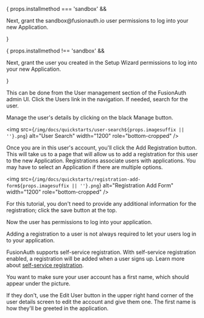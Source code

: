 
{ props.installmethod === 'sandbox' &&
  <p>Next, grant the sandbox@fusionauth.io user permissions to log into your new Application.</p>
}

{ props.installmethod !== 'sandbox' &&
  <p>Next, grant the user you created in the Setup Wizard permissions to log into your new Application.</p>
}

 This can be done from the User management section of the FusionAuth admin UI. Click the <Breadcrumb>Users</Breadcrumb> link in the navigation. If needed, search for the user.

Manage the user's details by clicking on the black <InlineUIElement>Manage</InlineUIElement> button.

<img src={`/img/docs/quickstarts/user-search${props.imagesuffix || ''}.png`} alt="User Search" width="1200" role="bottom-cropped" />

Once you are in this user's account, you'll click the <InlineUIElement>Add Registration</InlineUIElement> button. This will take us to a page that will allow us to add a registration for this user to the new Application. Registrations associate users with applications. You may have to select an Application if there are multiple options.

<img src={`/img/docs/quickstarts/registration-add-form${props.imagesuffix || ''}.png`} alt="Registration Add Form" width="1200" role="bottom-cropped" />

For this tutorial, you don't need to provide any additional information for the registration; click the save button at the top.

Now the user has permissions to log into your application.

<Aside type="note">
Adding a registration to a user is not always required to let your users log in to your application.

FusionAuth supports self-service registration. With self-service registration enabled, a registration will be added when a user signs up. Learn more about [self-service registration](/docs/lifecycle/register-users/basic-registration-forms).
</Aside>

You want to make sure your user account has a first name, which should appear under the picture.

If they don't, use the <InlineUIElement>Edit User</InlineUIElement> button in the upper right hand corner of the user details screen to edit the account and give them one. The first name is how they'll be greeted in the application.
